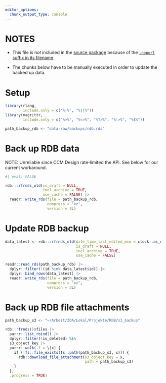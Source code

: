 ```yaml
---
editor_options:
  chunk_output_type: console
---
```


# NOTES

-   This file is *not* included in the [source package](https://r-pkgs.org/structure.html#sec-source-package) because of the [`.nopurl` suffix in its
    filename](https://pkgpurl.rpkg.dev/reference/purl_rmd.html#-rmd-files-excluded-from-purling).

-   The chunks below have to be manually executed in order to update the backed up data.

# Setup

```r
library(rlang,
        include.only = c("%|%", "%||%"))
library(magrittr,
        include.only = c("%>%", "%<>%", "%T>%", "%!>%", "%$%"))

path_backup_rdb <- "data-raw/backups/rdb.rds"
```

# Back up RDB data

NOTE: Unreliable since CCM Design rate-limited the API. See below for our current workaround.

```r
#| eval: FALSE

rdb:::rfrnds_old(is_draft = NULL,
                 incl_archive = TRUE,
                 use_cache = FALSE) |>
  readr::write_rds(file = path_backup_rdb,
                   compress = "xz",
                   version = 3L)
```

# Update RDB backup

```r
data_latest <- rdb:::rfrnds_old(date_time_last_edited_min = clock::as_date(pal::path_mod_time(path_backup_rdb)),
                                is_draft = NULL,
                                incl_archive = TRUE,
                                use_cache = FALSE)

readr::read_rds(path_backup_rdb) |>
  dplyr::filter(!(id %in% data_latest$id)) |>
  dplyr::bind_rows(data_latest) |>
  readr::write_rds(file = path_backup_rdb,
                   compress = "xz",
                   version = 3L)
```

# Back up RDB file attachments

```r
path_backup_s3 <- "~/Arbeit/ZDA/Lokal/Projekte/RDB/s3_backup"

rdb::rfrnds()$files |>
  purrr::list_rbind() |>
  dplyr::filter(!is_deleted) %$%
  s3_object_key |>
  purrr::walk(.f = \(x) {
    if (!fs::file_exists(fs::path(path_backup_s3, x))) {
      rdb::download_file_attachment(s3_object_key = x,
                                    path = path_backup_s3)
    }
  },
  .progress = TRUE)
```
